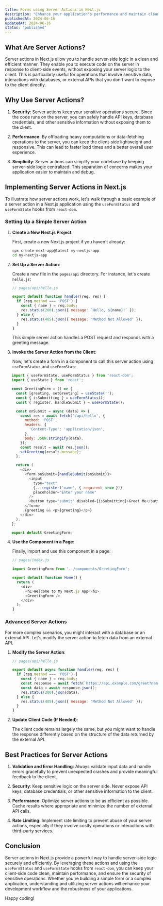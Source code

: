 ```yaml
---
title: Forms using Server Actions in Next.js
description: "Enhance your application's performance and maintain clean, simple code."
publishedAt: 2024-06-16
updatedAt: 2024-06-16
status: "published"
---
```


## What Are Server Actions?

Server actions in Next.js allow you to handle server-side logic in a clean and efficient manner. They enable you to execute code on the server in response to client-side events, without exposing your server logic to the client. This is particularly useful for operations that involve sensitive data, interactions with databases, or external APIs that you don't want to expose to the client directly.

## Why Use Server Actions?

1. **Security**: Server actions keep your sensitive operations secure. Since the code runs on the server, you can safely handle API keys, database credentials, and other sensitive information without exposing them to the client.

2. **Performance**: By offloading heavy computations or data-fetching operations to the server, you can keep the client-side lightweight and responsive. This can lead to faster load times and a better overall user experience.

3. **Simplicity**: Server actions can simplify your codebase by keeping server-side logic centralized. This separation of concerns makes your application easier to maintain and debug.

## Implementing Server Actions in Next.js

To illustrate how server actions work, let's walk through a basic example of a server action in a Next.js application using the `useFormStatus` and `useFormState` hooks from `react-dom`.

### Setting Up a Simple Server Action

1. **Create a New Next.js Project**:

   First, create a new Next.js project if you haven't already:

   ```bash
   npx create-next-app@latest my-nextjs-app
   cd my-nextjs-app
   ```

2. **Set Up a Server Action**:

   Create a new file in the `pages/api` directory. For instance, let's create `hello.js`:

   ```javascript
   // pages/api/hello.js

   export default function handler(req, res) {
     if (req.method === 'POST') {
       const { name } = req.body;
       res.status(200).json({ message: `Hello, ${name}!` });
     } else {
       res.status(405).json({ message: 'Method Not Allowed' });
     }
   }
   ```

   This simple server action handles a POST request and responds with a greeting message.

3. **Invoke the Server Action from the Client**:

   Now, let's create a form in a component to call this server action using `useFormStatus` and `useFormState`

```js showLineNumbers title="components/GreetingForm.js" {3}
   import { useFormState, useFormStatus } from 'react-dom';
   import { useState } from 'react';

   const GreetingForm = () => {
     const [greeting, setGreeting] = useState('');
     const { isSubmitting } = useFormStatus();
     const { register, handleSubmit } = useFormState();

     const onSubmit = async (data) => {
       const res = await fetch('/api/hello', {
         method: 'POST',
         headers: {
           'Content-Type': 'application/json',
         },
         body: JSON.stringify(data),
       });
       const result = await res.json();
       setGreeting(result.message);
     };

     return (
       <div>
         <form onSubmit={handleSubmit(onSubmit)}>
           <input
             type="text"
             {...register('name', { required: true })}
             placeholder="Enter your name"
           />
           <button type="submit" disabled={isSubmitting}>Greet Me</button>
         </form>
         {greeting && <p>{greeting}</p>}
       </div>
     );
   };

   export default GreetingForm;
   ```

4. **Use the Component in a Page**:

   Finally, import and use this component in a page:

   ```javascript
   // pages/index.js

   import GreetingForm from '../components/GreetingForm';

   export default function Home() {
     return (
       <div>
         <h1>Welcome to My Next.js App</h1>
         <GreetingForm />
       </div>
     );
   }
   ```

### Advanced Server Actions

For more complex scenarios, you might interact with a database or an external API. Let's modify the server action to fetch data from an external API.

1. **Modify the Server Action**:

   ```javascript
   // pages/api/hello.js

   export default async function handler(req, res) {
     if (req.method === 'POST') {
       const { name } = req.body;
       const response = await fetch(`https://api.example.com/greet?name=${name}`);
       const data = await response.json();
       res.status(200).json(data);
     } else {
       res.status(405).json({ message: 'Method Not Allowed' });
     }
   }
   ```

2. **Update Client Code (If Needed)**:

   The client code remains largely the same, but you might want to handle the response differently based on the structure of the data returned by the external API.

## Best Practices for Server Actions

1. **Validation and Error Handling**: Always validate input data and handle errors gracefully to prevent unexpected crashes and provide meaningful feedback to the client.

2. **Security**: Keep sensitive logic on the server side. Never expose API keys, database credentials, or other sensitive information to the client.

3. **Performance**: Optimize server actions to be as efficient as possible. Cache results where appropriate and minimize the number of external API calls.

4. **Rate Limiting**: Implement rate limiting to prevent abuse of your server actions, especially if they involve costly operations or interactions with third-party services.

## Conclusion

Server actions in Next.js provide a powerful way to handle server-side logic securely and efficiently. By leveraging these actions and using the `useFormStatus` and `useFormState` hooks from `react-dom`, you can keep your client-side code clean, maintain performance, and ensure the security of sensitive operations. Whether you're building a simple form or a complex application, understanding and utilizing server actions will enhance your development workflow and the robustness of your applications.

Happy coding!
